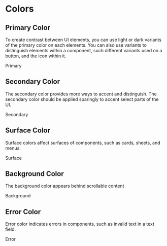 
<Meta title="Elements|Colors" />

# Colors

<h2>Primary Color</h2>
<p>

To create contrast between UI elements, you can use light or dark variants of
the primary color on each elements. You can also use variants to distinguish
elements within a component, such different variants used on a button, and the
icon within it. </p>

<Preview name="primary">
  <Color color={colors.PRIMARY} border>
    Primary
  </Color>
</Preview>
<h2>Secondary Color</h2>
<p>
  The secondary color provides more ways to accent and distinguish. The
  secondary color should be applied sparingly to accent select parts of the UI.
</p>
<Preview name="secondary">
  <Color color={colors.SECONDARY} border>
    Secondary
  </Color>
</Preview>
<h2>Surface Color</h2>
<p>
  Surface colors affect surfaces of components, such as cards, sheets, and
  menus.
</p>
<Preview name="surface">
  <Color color={colors.WHITE} border>
    Surface
  </Color>
</Preview>
<h2>Background Color</h2>
<p>The background color appears behind scrollable content</p>
<Preview name="background">
  <Color color={colors.WHITE} border>
    Background
  </Color>
</Preview>
<h2>Error Color</h2>
<p>
  Error color indicates errors in components, such as invalid text in a text
  field.
</p>
<Preview name="error">
  <Color color={colors.ERROR}>Error</Color>
</Preview>
